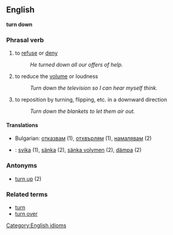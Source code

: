 ==English==
[[Category:English idioms]]
'''turn down'''

=== Phrasal verb ===
# to [[refuse]] or [[deny]]
#: ''He turned down all our offers of help.''
# to reduce the [[volume]] or loudness
#: ''Turn down the television so I can hear myself think.''
# to reposition by turning, flipping, etc. in a downward direction
#: ''Turn down the blankets to let them air out.''

==== Translations ====
*Bulgarian: [[отказвам]] (1), [[отхвърлям]] (1), [[намалявам]] (2)
*{{sv}}: [[svika]] (1), [[sänka]] (2), [[sänka volymen]] (2), [[dämpa]] (2)

=== Antonyms ===
*[[turn up]] (2)

=== Related terms ===
*[[turn]] 
*[[turn over]]